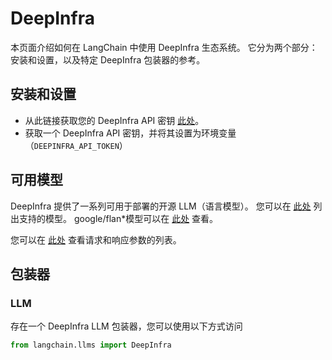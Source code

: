 # DeepInfra

本页面介绍如何在 LangChain 中使用 DeepInfra 生态系统。
它分为两个部分：安装和设置，以及特定 DeepInfra 包装器的参考。

## 安装和设置
- 从此链接获取您的 DeepInfra API 密钥 [此处](https://deepinfra.com/)。
- 获取一个 DeepInfra API 密钥，并将其设置为环境变量（`DEEPINFRA_API_TOKEN`）

## 可用模型

DeepInfra 提供了一系列可用于部署的开源 LLM（语言模型）。
您可以在 [此处](https://deepinfra.com/models?type=text-generation) 列出支持的模型。
google/flan\*模型可以在 [此处](https://deepinfra.com/models?type=text2text-generation) 查看。

您可以在 [此处](https://deepinfra.com/databricks/dolly-v2-12b#API) 查看请求和响应参数的列表。

## 包装器

### LLM

存在一个 DeepInfra LLM 包装器，您可以使用以下方式访问
```python
from langchain.llms import DeepInfra
```
